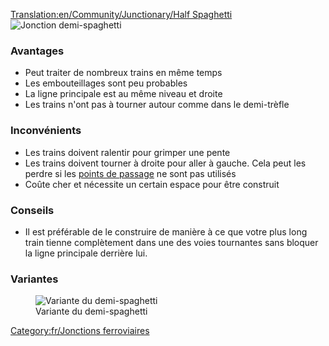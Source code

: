 [[Translation:en/Community/Junctionary/Half Spaghetti]]
{{fr/Menu de Croisements}}
[[File:en/3way halfspaghetti.png|frame|none|Jonction demi-spaghetti]]

===Avantages===
*Peut traiter de nombreux trains en même temps
*Les embouteillages sont peu probables
*La ligne principale est au même niveau et droite
*Les trains n'ont pas à tourner autour comme dans le demi-trèfle

===Inconvénients===
*Les trains doivent ralentir pour grimper une pente
*Les trains doivent tourner à droite pour aller à gauche. Cela peut les perdre si les [[fr/Manual/Points de contrôle|points de passage]] ne sont pas utilisés
*Coûte cher et nécessite un certain espace pour être construit

===Conseils===
*Il est préférable de le construire de manière à ce que votre plus long train tienne complètement dans une des voies tournantes sans bloquer la ligne principale derrière lui.

[[Category:fr/Jonctions ferroviaires]]

===Variantes===

[[File:en/Half spaghetti.jpeg|frame|none|Variante du demi-spaghetti]]